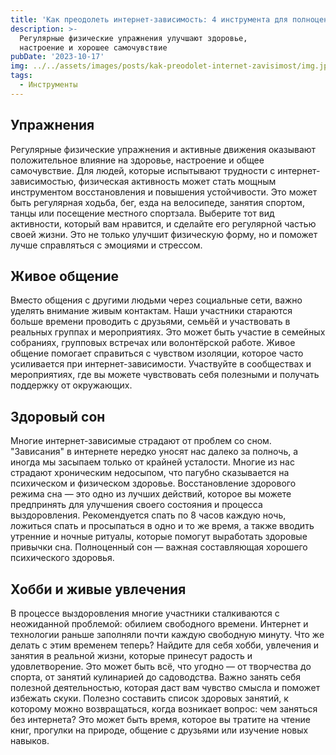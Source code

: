 ```yaml
---
title: 'Как преодолеть интернет-зависимость: 4 инструмента для полноценной жизни'
description: >-
  Регулярные физические упражнения улучшают здоровье,
  настроение и хорошее самочувствие
pubDate: '2023-10-17'
img: ../../assets/images/posts/kak-preodolet-internet-zavisimost/img.jpg
tags:
  - Инструменты
---
```


## **Упражнения**

Регулярные физические упражнения и активные движения оказывают положительное влияние на здоровье, настроение и общее самочувствие. Для людей, которые испытывают трудности с интернет-зависимостью, физическая активность может стать мощным инструментом восстановления и повышения устойчивости. Это может быть регулярная ходьба, бег, езда на велосипеде, занятия спортом, танцы или посещение местного спортзала. Выберите тот вид активности, который вам нравится, и сделайте его регулярной частью своей жизни. Это не только улучшит физическую форму, но и поможет лучше справляться с эмоциями и стрессом.

## **Живое общение**

Вместо общения с другими людьми через социальные сети, важно уделять внимание живым контактам. Наши участники стараются больше времени проводить с друзьями, семьёй и участвовать в реальных группах и мероприятиях. Это может быть участие в семейных собраниях, групповых встречах или волонтёрской работе. Живое общение помогает справиться с чувством изоляции, которое часто усиливается при интернет-зависимости. Участвуйте в сообществах и мероприятиях, где вы можете чувствовать себя полезными и получать поддержку от окружающих.

## **Здоровый сон**

Многие интернет-зависимые страдают от проблем со сном. "Зависания" в интернете нередко уносят нас далеко за полночь, а иногда мы засыпаем только от крайней усталости. Многие из нас страдают хроническим недосыпом, что пагубно сказывается на психическом и физическом здоровье. Восстановление здорового режима сна — это одно из лучших действий, которое вы можете предпринять для улучшения своего состояния и процесса выздоровления. Рекомендуется спать по 8 часов каждую ночь, ложиться спать и просыпаться в одно и то же время, а также вводить утренние и ночные ритуалы, которые помогут выработать здоровые привычки сна. Полноценный сон — важная составляющая хорошего психического здоровья.

## **Хобби и живые увлечения**

В процессе выздоровления многие участники сталкиваются с неожиданной проблемой: обилием свободного времени. Интернет и технологии раньше заполняли почти каждую свободную минуту. Что же делать с этим временем теперь? Найдите для себя хобби, увлечения и занятия в реальной жизни, которые принесут радость и удовлетворение. Это может быть всё, что угодно — от творчества до спорта, от занятий кулинарией до садоводства. Важно занять себя полезной деятельностью, которая даст вам чувство смысла и поможет избежать скуки. Полезно составить список здоровых занятий, к которому можно возвращаться, когда возникает вопрос: чем заняться без интернета? Это может быть время, которое вы тратите на чтение книг, прогулки на природе, общение с друзьями или изучение новых навыков.
